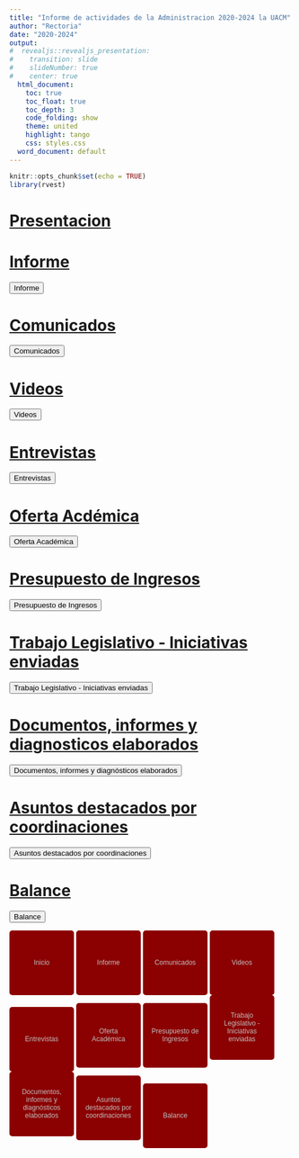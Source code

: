 ```yaml
---
title: "Informe de actividades de la Administracion 2020-2024 la UACM"
author: "Rectoria"
date: "2020-2024"
output:
#  revealjs::revealjs_presentation:
#    transition: slide
#    slideNumber: true
#    center: true
  html_document:
    toc: true
    toc_float: true
    toc_depth: 3
    code_folding: show
    theme: united
    highlight: tango
    css: styles.css
  word_document: default
---
```




```r
knitr::opts_chunk$set(echo = TRUE)
library(rvest)
```

# [Presentacion](Presentacion.html)

# [Informe](Informes.html)

<button onclick="location.href='Informes.html'">Informe</button>



# [Comunicados](Comunicados.html)
<button onclick="location.href='Comunicados.html'">Comunicados</button>

# [Videos](Videos.html)
<button onclick="location.href='Videos.html'">Videos</button>

# [Entrevistas](Entrevistas.html)
<button onclick="location.href='Entrevistas.html'">Entrevistas</button>

# [Oferta Acdémica](OfertaAcademica.html)
<button onclick="location.href='OfertaAcademica.html'">Oferta Académica</button>

# [Presupuesto de Ingresos](Presupuesto.html)
<button onclick="location.href='Presupuesto.html'">Presupuesto de Ingresos</button>

# [Trabajo Legislativo - Iniciativas enviadas](TrabajoLegislativo.html)
<button onclick="location.href='TrabajoLegislativo.html'">Trabajo Legislativo - Iniciativas enviadas</button>

# [Documentos, informes  y diagnosticos elaborados](Documentos.html)
<button onclick="location.href='Documentos.html'">Documentos, informes y diagnósticos elaborados</button>

# [Asuntos destacados por coordinaciones](Coordinaciones.html)
<button onclick="location.href='Coordinaciones.html'">Asuntos destacados por coordinaciones</button>

# [Balance](Balance.html)
<button onclick="location.href='Balance.html'">Balance</button>





<style>
.button-container {
  display: grid;
  grid-template-columns: repeat(1, 1fr); /* Organiza en 3 columnas */
  grid-gap: 15px; /* Espacio entre botones */
}

.button-container button {
  width: 115px; /* Cambia el tamaño de los botones */
  height: 115px;
  padding: 15px;
  font-size: 12px;
  background-color:  #8B0000; /* Cambia el color de fondo de los botones a naranja */
  color: #C0C0C0; /* Cambia el color del texto de los botones a gris plateado */
  border: none;
  border-radius: 5px;
  cursor: pointer;
}

.button-container button:hover {
  background-color: #FF6347; /* Cambia el color de fondo al pasar el ratón sobre los botones */
}
</style>

<div class="button-container">
  <button onclick="location.href='Inicio.html'">Inicio</button>
  <button onclick="location.href='Informes.html'">Informe</button>
  <button onclick="location.href='Comunicados.html'">Comunicados</button>
  <button onclick="location.href='Videos.html'">Videos</button>
  <button onclick="location.href='Entrevistas.html'">Entrevistas</button>
  <button onclick="location.href='OfertaAcademica.html'">Oferta Académica</button>
  <button onclick="location.href='Presupuesto.html'">Presupuesto de Ingresos</button>
  <button onclick="location.href='TrabajoLegislativo.html'">Trabajo Legislativo - Iniciativas enviadas</button>
  <button onclick="location.href='Documentos.html'">Documentos, informes y diagnósticos elaborados</button>
  <button onclick="location.href='Coordinaciones.html'">Asuntos destacados por coordinaciones</button>
  <button onclick="location.href='Balance.html'">Balance</button>
</div>
